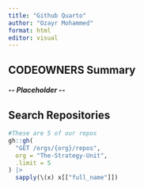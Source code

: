 ```yaml
---
title: "Github Quarto"
author: "Ozayr Mohammed"
format: html
editor: visual
---
```


## CODEOWNERS Summary

#### *\-- Placeholder \--*

## Search Repositories

```r
#These are 5 of our repos
gh::gh(
  "GET /orgs/{org}/repos",
  org = "The-Strategy-Unit",
  .limit = 5
) |> 
  sapply(\(x) x[["full_name"]])
```
